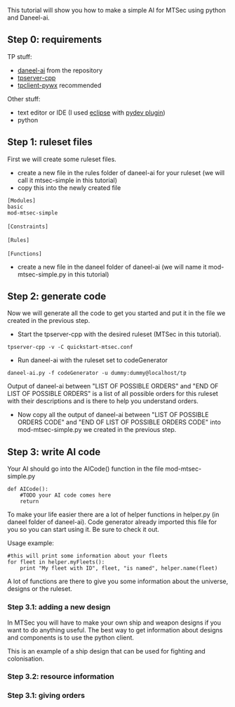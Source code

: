 This tutorial will show you how to make a simple AI for MTSec using python and Daneel-ai.


== Step 0: requirements ==

TP stuff:

* [http://www.thousandparsec.net/tp/download-instructions.php?product=daneel-ai&platform=developer daneel-ai] from the repository
* [http://www.thousandparsec.net/tp/downloads.php?category=server tpserver-cpp]
* [http://www.thousandparsec.net/tp/downloads.php?category=client tpclient-pywx] recommended

Other stuff:

* text editor or IDE (I used [http://www.eclipse.org/ eclipse] with [http://pydev.org/ pydev plugin])
* python

== Step 1: ruleset files ==

First we will create some ruleset files.

* create a new file in the rules folder of daneel-ai for your ruleset (we will call it mtsec-simple in this tutorial)
* copy this into the newly created file
 [Modules]
 basic
 mod-mtsec-simple
 
 [Constraints]
 
 [Rules]
 
 [Functions]
 

* create a new file in the daneel folder of daneel-ai (we will name it mod-mtsec-simple.py in this tutorial)

== Step 2: generate code ==

Now we will generate all the code to get you started and put it in the file we created in the previous step.

* Start the tpserver-cpp with the desired ruleset (MTSec in this tutorial).

 tpserver-cpp -v -C quickstart-mtsec.conf

* Run daneel-ai with the ruleset set to codeGenerator

 daneel-ai.py -f codeGenerator -u dummy:dummy@localhost/tp

Output of daneel-ai between "LIST OF POSSIBLE ORDERS" and "END OF LIST OF POSSIBLE ORDERS" is a list of all possible orders for this ruleset with their descriptions and is there to help you understand orders.

* Now copy all the output of daneel-ai between "LIST OF POSSIBLE ORDERS CODE" and "END OF LIST OF POSSIBLE ORDERS CODE" into mod-mtsec-simple.py we created in the previous step.

== Step 3: write AI code ==

Your AI should go into the AICode() function in the file mod-mtsec-simple.py

 def AICode():
     #TODO your AI code comes here
     return

To make your life easier there are a lot of helper functions in helper.py (in daneel folder of daneel-ai). Code generator already imported this file for you so you can start using it. Be sure to check it out.

Usage example:
 #this will print some information about your fleets
 for fleet in helper.myFleets():
     print "My fleet with ID", fleet, "is named", helper.name(fleet)

A lot of functions are there to give you some information about the universe, designs or the ruleset.

=== Step 3.1: adding a new design ===

In MTSec you will have to make your own ship and weapon designs if you want to do anything useful.
The best way to get information about designs and components is to use the python client.

This is an example of a ship design that can be used for fighting and colonisation.



=== Step 3.2: resource information ===

=== Step 3.1: giving orders ===